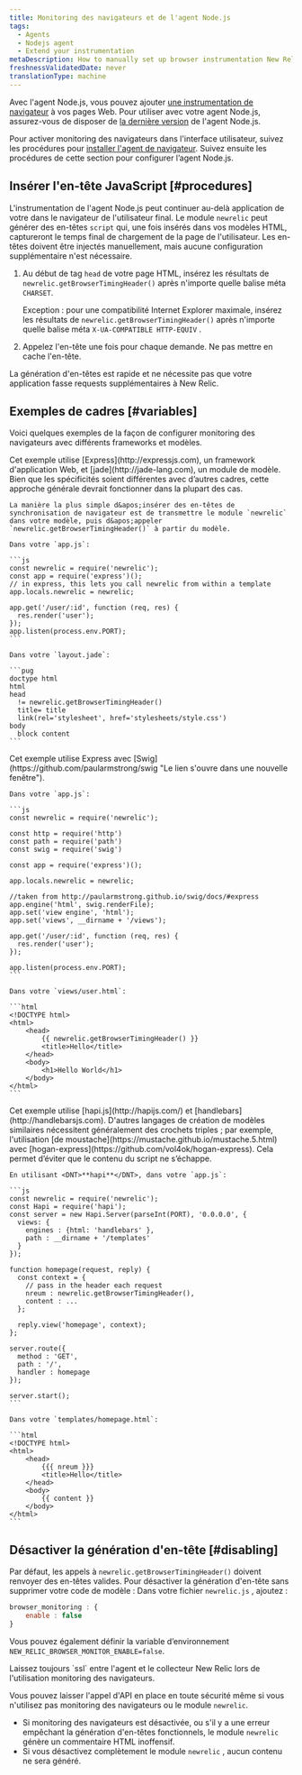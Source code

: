```yaml
---
title: Monitoring des navigateurs et de l'agent Node.js
tags:
  - Agents
  - Nodejs agent
  - Extend your instrumentation
metaDescription: How to manually set up browser instrumentation New Relic's Node.js agent.
freshnessValidatedDate: never
translationType: machine
---
```


Avec l&apos;agent Node.js, vous pouvez ajouter [une instrumentation de navigateur](/docs/browser/new-relic-browser/getting-started/introduction-new-relic-browser) à vos pages Web. Pour utiliser <InlinePopover type="browser" />avec votre agent Node.js, assurez-vous de disposer de [la dernière version](/docs/agents/nodejs-agent/installation-configuration/installing-maintaining-nodejs#upgrading) de l&apos;agent Node.js.

Pour activer monitoring des navigateurs dans l&apos;interface utilisateur, suivez les procédures pour [installer l&apos;agent de navigateur](/docs/browser/new-relic-browser/installation/install-new-relic-browser-agent). Suivez ensuite les procédures de cette section pour configurer l’agent Node.js.

## Insérer l&apos;en-tête JavaScript [#procedures]

L&apos;instrumentation de l&apos;agent Node.js peut continuer au-delà application de votre dans le navigateur de l&apos;utilisateur final. Le module `newrelic` peut générer des en-têtes `script` qui, une fois insérés dans vos modèles HTML, captureront le temps final de chargement de la page de l&apos;utilisateur. Les en-têtes doivent être injectés manuellement, mais aucune configuration supplémentaire n&apos;est nécessaire.

1. Au début de tag `head` de votre page HTML, insérez les résultats de `newrelic.getBrowserTimingHeader()` après n&apos;importe quelle balise méta `CHARSET`.

   Exception : pour une compatibilité <DNT>Internet Explorer</DNT> maximale, insérez les résultats de `newrelic.getBrowserTimingHeader()` après n&apos;importe quelle balise méta `X-UA-COMPATIBLE HTTP-EQUIV` .

2. Appelez l&apos;en-tête une fois pour chaque demande. Ne pas mettre en cache l&apos;en-tête.

La génération d&apos;en-têtes est rapide et ne nécessite pas que votre application fasse requests supplémentaires à New Relic.

## Exemples de cadres [#variables]

Voici quelques exemples de la façon de configurer monitoring des navigateurs avec différents frameworks et modèles.

<CollapserGroup>
  <Collapser id="example-express" title="Express et jade">
    Cet exemple utilise [Express](http://expressjs.com), un framework d&apos;application Web, et [jade](http://jade-lang.com), un module de modèle. Bien que les spécificités soient différentes avec d’autres cadres, cette approche générale devrait fonctionner dans la plupart des cas.

    La manière la plus simple d&apos;insérer des en-têtes de synchronisation de navigateur est de transmettre le module `newrelic` dans votre modèle, puis d&apos;appeler `newrelic.getBrowserTimingHeader()` à partir du modèle.

    Dans votre `app.js`:

    ```js
    const newrelic = require('newrelic');
    const app = require('express')();
    // in express, this lets you call newrelic from within a template
    app.locals.newrelic = newrelic;

    app.get('/user/:id', function (req, res) {
      res.render('user');
    });
    app.listen(process.env.PORT);
    ```

    Dans votre `layout.jade`:

    ```pug
    doctype html
    html
    head
      != newrelic.getBrowserTimingHeader()
      title= title
      link(rel='stylesheet', href='stylesheets/style.css')
    body
      block content
    ```
  </Collapser>

  <Collapser id="example-express-swig" title="Express et Swig">
    Cet exemple utilise Express avec [Swig](https://github.com/paularmstrong/swig "Le lien s'ouvre dans une nouvelle fenêtre").

    Dans votre `app.js`:

    ```js
    const newrelic = require('newrelic');

    const http = require('http')
    const path = require('path')
    const swig = require('swig')

    const app = require('express')();

    app.locals.newrelic = newrelic;

    //taken from http://paularmstrong.github.io/swig/docs/#express
    app.engine('html', swig.renderFile);
    app.set('view engine', 'html');
    app.set('views', __dirname + '/views');

    app.get('/user/:id', function (req, res) {
      res.render('user');
    });

    app.listen(process.env.PORT);
    ```

    Dans votre `views/user.html`:

    ```html
    <!DOCTYPE html>
    <html>
        <head>
            {{ newrelic.getBrowserTimingHeader() }}
            <title>Hello</title>
        </head>
        <body>
            <h1>Hello World</h1>
        </body>
    </html>
    ```
  </Collapser>

  <Collapser id="example-hapijs" title="Hapi.js et handlebars">
    Cet exemple utilise [hapi.js](http://hapijs.com/) et [handlebars](http://handlebarsjs.com). D&apos;autres langages de création de modèles similaires nécessitent généralement des crochets triples ; par exemple, l&apos;utilisation [de moustache](https://mustache.github.io/mustache.5.html) avec [hogan-express](https://github.com/vol4ok/hogan-express). Cela permet d’éviter que le contenu du script ne s’échappe.

    En utilisant <DNT>**hapi**</DNT>, dans votre `app.js`:

    ```js
    const newrelic = require('newrelic');
    const Hapi = require('hapi');
    const server = new Hapi.Server(parseInt(PORT), '0.0.0.0', {
      views: {
        engines : {html: 'handlebars' },
        path : __dirname + '/templates'
      }
    });

    function homepage(request, reply) {
      const context = {
        // pass in the header each request
        nreum : newrelic.getBrowserTimingHeader(),
        content : ...
      };

      reply.view('homepage', context);
    };

    server.route({
      method : 'GET',
      path : '/',
      handler : homepage
    });

    server.start();
    ```

    Dans votre `templates/homepage.html`:

    ```html
    <!DOCTYPE html>
    <html>
        <head>
            {{{ nreum }}}
            <title>Hello</title>
        </head>
        <body>
            {{ content }}
        </body>
    </html>
    ```
  </Collapser>
</CollapserGroup>

## Désactiver la génération d&apos;en-tête [#disabling]

Par défaut, les appels à `newrelic.getBrowserTimingHeader()` doivent renvoyer des en-têtes valides. Pour désactiver la génération d&apos;en-tête sans supprimer votre code de modèle : Dans votre fichier `newrelic.js` , ajoutez :

```js
browser_monitoring : {
    enable : false
}
```

Vous pouvez également définir la variable d’environnement `NEW_RELIC_BROWSER_MONITOR_ENABLE=false`.

<Callout variant="caution">
  Laissez toujours `ssl` entre l&apos;agent et le collecteur New Relic lors de l&apos;utilisation monitoring des navigateurs.
</Callout>

Vous pouvez laisser l&apos;appel d&apos;API en place en toute sécurité même si vous n&apos;utilisez pas monitoring des navigateurs ou le module `newrelic`.

* Si monitoring des navigateurs est désactivée, ou s&apos;il y a une erreur empêchant la génération d&apos;en-têtes fonctionnels, le module `newrelic` génère un commentaire HTML inoffensif.
* Si vous désactivez complètement le module `newrelic` , aucun contenu ne sera généré.